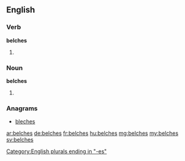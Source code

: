 ==English==

===Verb===
'''belches'''

# {{third-person singular of|belch}}

===Noun===
'''belches'''

# {{plural of|belch}}

===Anagrams===
* [[bleches#English|bleches]]

[[Category:English plurals ending in "-es"]]

[[ar:belches]]
[[de:belches]]
[[fr:belches]]
[[hu:belches]]
[[mg:belches]]
[[my:belches]]
[[sv:belches]]